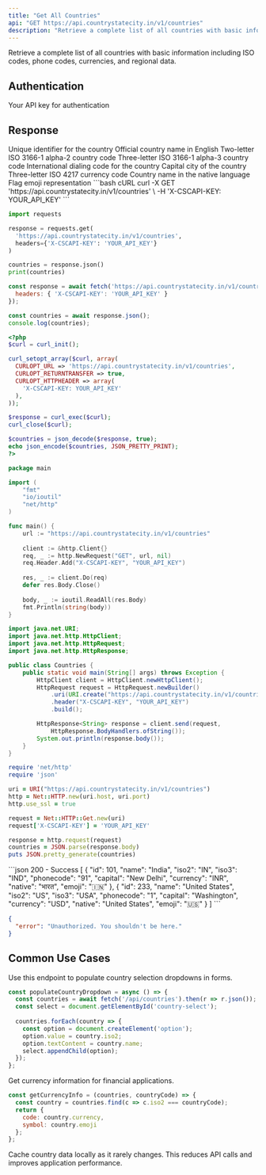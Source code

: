 ```yaml
---
title: "Get All Countries"
api: "GET https://api.countrystatecity.in/v1/countries"
description: "Retrieve a complete list of all countries with basic information"
---
```


Retrieve a complete list of all countries with basic information including ISO codes, phone codes, currencies, and regional data.

## Authentication

<ParamField header="X-CSCAPI-KEY" type="string" required>
  Your API key for authentication
</ParamField>

## Response

<ResponseField name="id" type="integer">
  Unique identifier for the country
</ResponseField>

<ResponseField name="name" type="string">
  Official country name in English
</ResponseField>

<ResponseField name="iso2" type="string">
  Two-letter ISO 3166-1 alpha-2 country code
</ResponseField>

<ResponseField name="iso3" type="string">
  Three-letter ISO 3166-1 alpha-3 country code
</ResponseField>

<ResponseField name="phonecode" type="string">
  International dialing code for the country
</ResponseField>

<ResponseField name="capital" type="string">
  Capital city of the country
</ResponseField>

<ResponseField name="currency" type="string">
  Three-letter ISO 4217 currency code
</ResponseField>

<ResponseField name="native" type="string">
  Country name in the native language
</ResponseField>

<ResponseField name="emoji" type="string">
  Flag emoji representation
</ResponseField>

<RequestExample>
```bash cURL
curl -X GET 'https://api.countrystatecity.in/v1/countries' \
  -H 'X-CSCAPI-KEY: YOUR_API_KEY'
```

```python Python
import requests

response = requests.get(
  'https://api.countrystatecity.in/v1/countries',
  headers={'X-CSCAPI-KEY': 'YOUR_API_KEY'}
)

countries = response.json()
print(countries)
```

```javascript JavaScript
const response = await fetch('https://api.countrystatecity.in/v1/countries', {
  headers: { 'X-CSCAPI-KEY': 'YOUR_API_KEY' }
});

const countries = await response.json();
console.log(countries);
```

```php PHP
<?php
$curl = curl_init();

curl_setopt_array($curl, array(
  CURLOPT_URL => 'https://api.countrystatecity.in/v1/countries',
  CURLOPT_RETURNTRANSFER => true,
  CURLOPT_HTTPHEADER => array(
    'X-CSCAPI-KEY: YOUR_API_KEY'
  ),
));

$response = curl_exec($curl);
curl_close($curl);

$countries = json_decode($response, true);
echo json_encode($countries, JSON_PRETTY_PRINT);
?>
```

```go Go
package main

import (
    "fmt"
    "io/ioutil"
    "net/http"
)

func main() {
    url := "https://api.countrystatecity.in/v1/countries"
    
    client := &http.Client{}
    req, _ := http.NewRequest("GET", url, nil)
    req.Header.Add("X-CSCAPI-KEY", "YOUR_API_KEY")
    
    res, _ := client.Do(req)
    defer res.Body.Close()
    
    body, _ := ioutil.ReadAll(res.Body)
    fmt.Println(string(body))
}
```

```java Java
import java.net.URI;
import java.net.http.HttpClient;
import java.net.http.HttpRequest;
import java.net.http.HttpResponse;

public class Countries {
    public static void main(String[] args) throws Exception {
        HttpClient client = HttpClient.newHttpClient();
        HttpRequest request = HttpRequest.newBuilder()
            .uri(URI.create("https://api.countrystatecity.in/v1/countries"))
            .header("X-CSCAPI-KEY", "YOUR_API_KEY")
            .build();

        HttpResponse<String> response = client.send(request,
            HttpResponse.BodyHandlers.ofString());
        System.out.println(response.body());
    }
}
```

```ruby Ruby
require 'net/http'
require 'json'

uri = URI("https://api.countrystatecity.in/v1/countries")
http = Net::HTTP.new(uri.host, uri.port)
http.use_ssl = true

request = Net::HTTP::Get.new(uri)
request['X-CSCAPI-KEY'] = 'YOUR_API_KEY'

response = http.request(request)
countries = JSON.parse(response.body)
puts JSON.pretty_generate(countries)
```
</RequestExample>

<ResponseExample>
```json 200 - Success
[
  {
    "id": 101,
    "name": "India",
    "iso2": "IN",
    "iso3": "IND",
    "phonecode": "91",
    "capital": "New Delhi",
    "currency": "INR",
    "native": "भारत",
    "emoji": "🇮🇳"
  },
  {
    "id": 233,
    "name": "United States",
    "iso2": "US",
    "iso3": "USA",
    "phonecode": "1",
    "capital": "Washington",
    "currency": "USD",
    "native": "United States",
    "emoji": "🇺🇸"
  }
]
```

```json 401 - Unauthorized
{
  "error": "Unauthorized. You shouldn't be here."
}
```
</ResponseExample>

## Common Use Cases

<AccordionGroup>
<Accordion title="Country Selector Dropdown">
  Use this endpoint to populate country selection dropdowns in forms.
  
  ```javascript
  const populateCountryDropdown = async () => {
    const countries = await fetch('/api/countries').then(r => r.json());
    const select = document.getElementById('country-select');
    
    countries.forEach(country => {
      const option = document.createElement('option');
      option.value = country.iso2;
      option.textContent = country.name;
      select.appendChild(option);
    });
  };
  ```
</Accordion>

<Accordion title="Currency Context">
  Get currency information for financial applications.
  
  ```javascript
  const getCurrencyInfo = (countries, countryCode) => {
    const country = countries.find(c => c.iso2 === countryCode);
    return {
      code: country.currency,
      symbol: country.emoji
    };
  };
  ```
</Accordion>
</AccordionGroup>

<Tip>
Cache country data locally as it rarely changes. This reduces API calls and improves application performance.
</Tip>
